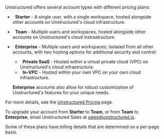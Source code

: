 Unstructured offers several account types with different pricing plans:

- <Icon icon="person" />&nbsp;&nbsp;**Starter** - A single user, with a single workspace, hosted alongside other accounts on Unstructured's cloud infrastructure.
- <Icon icon="people" />&nbsp;&nbsp;**Team** - Multiple users and workspaces, hosted alongside other accounts on Unstructured's cloud instrastructure. 
- <Icon icon="people-group" />&nbsp;&nbsp;**Enterprise** - Multiple users and workspaces, isolated from all other accounts, with two hosting options for additional security and control:

  - <Icon icon="shield-halved" />&nbsp;&nbsp;**Private SaaS** - Hosted within a virtual private cloud (VPC) on Unstructured's cloud infrastructure.
  - <Icon icon="shield" />&nbsp;&nbsp;**In-VPC** - Hosted within your own VPC on your own cloud infrastructure.

  **Enterprise** accounts also allow for robust customization of Unstructured's features for your unique needs.

For more details, see the [Unstructured Pricing](https://unstructured.io/pricing) page.

To upgrade your account from **Starter** to **Team**, or from **Team** to **Enterprise**, 
email Unstructured Sales at [sales@unstructured.io](mailto:sales@unstructured.io).

Some of these plans have billing details that are determined on a per-page basis. 


<SharedPagesBilling />

